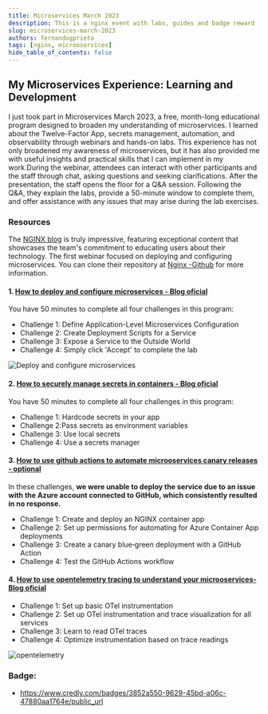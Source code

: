 ```yaml
---
title: Microservices March 2023
description: This is a nginx event with labs, guides and badge reward
slug: microservices-march-2023
authors: fernandogprieto
tags: [nginx, microoservices]
hide_table_of_contents: false
---
```


## My Microservices Experience: Learning and Development

I just took part in Microservices March 2023, a free, month-long educational program designed to broaden
my understanding of microservices. I learned about the Twelve-Factor App, secrets management, automation,
and observability through webinars and hands-on labs. This experience has not only broadened my awareness
of microservices, but it has also provided me with useful insights and practical skills that I can implement
in my work.During the webinar, attendees can interact with other participants and the staff through chat,
asking questions and seeking clarifications. After the presentation, the staff opens the floor for a Q&A session.
Following the Q&A, they explain the labs, provide a 50-minute window to complete them, and offer assistance with any issues that may arise during the lab exercises.

###  Resources

The [NGINX blog](https://www.nginx.com/blog/) is truly impressive, featuring exceptional content that showcases the team's commitment to educating users about their technology. The first webinar focused on deploying and configuring microservices. You can clone their repository at  [Nginx -Github](https://github.com/microservices-march/platform) for more information.

#### 1. [How to deploy and configure microservices - Blog oficial](https://www.nginx.com/blog/nginx-tutorial-deploy-configure-microservices/)
You have 50 minutes to complete all four challenges in this program:

- Challenge 1: Define Application-Level Microservices Configuration
- Challenge 2: Create Deployment Scripts for a Service
- Challenge 3: Expose a Service to the Outside World
- Challenge 4: Simply click 'Accept' to complete the lab

![Deploy and configure microservices](https://www.nginx.com/wp-content/uploads/2023/03/tutorial-deploy-configure-microservices_topology.png)


#### 2. [How to securely manage secrets in containers - Blog oficial](https://www.nginx.com/blog/nginx-tutorial-securely-manage-secrets-containers/)

You have 50 minutes to complete all four challenges in this program:

- Challenge 1: Hardcode secrets in your app
- Challenge 2:Pass secrets as environment variables
- Challenge 3: Use local secrets
- Challenge 4: Use a secrets manager


#### 3. [How to use github actions to automate microoservices canary releases - optional](https://www.nginx.com/blog/nginx-tutorial-github-actions-automate-microservices-canary-deployments/)
In these challenges, **we were unable to deploy the service due to an issue with the Azure account connected to GitHub, which consistently resulted in no response.**

- Challenge 1: Create and deploy an NGINX container app
- Challenge 2: Set up permissions for automating for Azure Container App deployments
- Challenge 3: Create a canary blue‑green deployment with a GitHub Action
- Challenge 4: Test the GitHub Actions workflow

#### 4. [How to use opentelemetry tracing to understand your microoservices- Blog oficial](https://www.nginx.com/blog/nginx-tutorial-opentelemetry-tracing-understand-microservices/)

- Challenge 1: Set up basic OTel instrumentation
- Challenge 2: Set up OTel instrumentation and trace visualization for all services
- Challenge 3: Learn to read OTel traces
- Challenge 4: Optimize instrumentation based on trace readings

![opentelemetry](https://www.nginx.com/wp-content/uploads/2023/03/tutorial-OTel-tracing-microservices_topology.png)

### Badge:
- https://www.credly.com/badges/3852a550-9629-45bd-a06c-47880aa1764e/public_url


